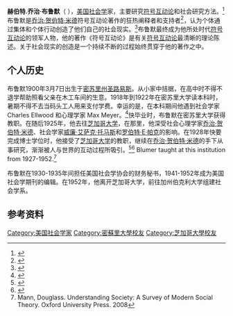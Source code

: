 {{Infobox philosopher
|name = Herbert George Blumer
|image = 
|image_size = 
|caption =
|birth_date = {{birth date|1900|3|7|mf=y}}
|birth_place = [[密苏里州|密苏里州]][[圣路易斯_(密苏里州)|圣路易斯]]
|death_date = {{death date and age|1987|4|13|1900|3|7|mf=y}}
|death_place = [[Danville,_California|Danville]], [[California|California]]
|main_interests = [[社会学|社会学]], [[符号互动论|符号互动论]], 社会研究方法
|influences = [[乔治·贺伯特·米德|乔治·贺伯特·米德]], [[威廉·艾萨克·托马斯|威廉·艾萨克·托马斯]], [[查尔斯·库利|查尔斯·库利]], [[罗伯特·E·帕克|罗伯特·E·帕克]], [[格奥尔格·齐美尔|格奥尔格·齐美尔]], [[约翰·杜威|约翰·杜威]]
|influenced = [[厄文·高夫曼|厄文·高夫曼]], [[安瑟伦·斯特劳斯|安瑟伦·斯特劳斯]]
}}

'''赫伯特.乔治·布鲁默'''（{{lang-en|Herbert George Blumer}}   {{bd|1900年|3月7日|1987年|4月13日}}），[[美国|美国]][[社会学|社会学]]家，主要研究[[符号互动论|符号互动论]]和社会研究方法。<ref>{{cite book|author=Hermert Blumer|title=Symbolic Interactionism: Perspective and Method|url=https://archive.org/details/symbolicinteract0000unse_t4t1|location=New Jersey |publisher=Prentice-Hall, Inc.|page=vii|year=1969}}</ref>布鲁默是[[乔治·贺伯特·米德|乔治·贺伯特·米德]]符号互动论著作的狂热阐释者和支持者<ref name=SpecialIssue_23-31>{{cite journal|last=Shibutani|first=Tamotsu|title=Blumer's Contributions to Twentieth-Century Sociology|journal=Symbolic Interaction|date=Spring 1988|volume=11|issue=1, '''Special Issue on Herbert Blumer's Legacy'''|pages=23–31|accessdate=2011-11-20|doi=10.1525/si.1988.11.1.23}}</ref>，认为个体通过集体和个体行动创造了他们自己的社会现实。<ref name=Legacy>{{cite journal|last=Morrione|first=Thomas|title=Herbert G. Blumer (1900-1987): A Legacy of Concepts, Criticisms, and Contributions|journal=Symbolic Interaction|date=Spring 1988|volume=11,'''Special Issue on Herbert Blumer's Legacy'''|series=1,|pages=1–12}}</ref>布鲁默最终成为他所处时代[[符号互动论|符号互动论]]的领军人物，他的著作《符号互动论》是有关[[符号互动论|符号互动论]]最清晰的理论陈述。关于社会现实的创造是一个持续不断的过程始终贯穿于他的著作之中。

== 个人历史 ==
布鲁默1900年3月7日出生于[[密苏里州|密苏里州]][[圣路易斯_(密苏里州)|圣路易斯]]。从小家中拮据，在高中时不得不退学帮助照看父亲在木工车间的生意。1918年到1922年在密苏里大学读本科时，暑期不得不去当码头工人用来支付学费。幸运的是，在本科期间他遇到社会学家 Charles Ellwood 和心理学家 Max Meyer。<ref>{{cite book|author=Calvin J. Larson|title=Sociological Theory from the Enlightenment to the Present|url=https://archive.org/details/sociologicaltheo0000lars|publisher=General Hall, Inc.|year=1986|page=[https://archive.org/details/sociologicaltheo0000lars/page/91 91]}}</ref>快毕业时，布鲁默在密苏里大学获得教职。在随后1925年，他去往[[芝加哥大学|芝加哥大学]]，在那里，他深受社会心理学家[[乔治·贺伯特·米德|乔治·贺伯特·米德]]、社会学家[[威廉·艾萨克·托马斯|威廉·艾萨克·托马斯]]和[[罗伯特·E·帕克|罗伯特·E·帕克]]的影响。在1928年快要完成博士学位时，他接受了[[芝加哥大学|芝加哥大学]]的教职，继续在[[乔治·贺伯特·米德|乔治·贺伯特·米德]]的手下从事研究，渐渐被人与世界的互动过程所吸引。<ref name=Ambivalent_7>{{cite book|author=Eta Gerhardt|title=Ambivalent Interactionist: Anselm Strauss and the "Schools" of Chicago Sociology|url=http://springerlink.com/content/vxu8gq4bg4g5mpfy/fulltext.pdf|page=7}}{{dead link|date=2018年1月 |bot=InternetArchiveBot |fix-attempted=yes }}</ref><ref>{{cite journal|last=Morrione|first=Thomas|title=Herbert George Blumer (1900-1987)|journal=Blackwell Encyclopedia of Sociology}}</ref>  Blumer taught at this institution from 1927-1952.<ref name=Mann>Mann, Douglass. Understanding Society: A Survey of Modern Social Theory. Oxford University Press. 2008</ref>

布鲁默在1930-1935年间担任美国社会学协会的财务秘书，1941-1952年成为美国社会学期刊的编辑。在1952年，他离开芝加哥大学，前往加州伯克利大学组建社会学系。

== 参考资料 ==
{{reflist}}
{{DEFAULTSORT:Blumer, Herbert}}
[[Category:美国社会学家|Category:美国社会学家]]
[[Category:密蘇里大學校友|Category:密蘇里大學校友]]
[[Category:芝加哥大學校友|Category:芝加哥大學校友]]